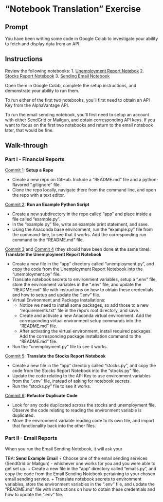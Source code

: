 

# "Notebook Translation" Exercise

## Prompt

You have been writing some code in Google Colab to investigate your ability to fetch and display data from an API.

## Instructions

Review the following notebooks:
  1. [Unemployment Report Notebok]()
  2. [Stocks Report Notebook]()
  3. [Sending Email Notebook]()

Open them in Google Colab, complete the setup instructions, and demonstrate your ability to run them.

To run either of the first two notebooks, you'll first need to obtain an API Key from the AlphaVantage API.

To run the email sending notebook, you'll first need to setup an account with either SendGrid or Mailgun, and obtain corresponding API keys. If you want to focus on the first two notebooks and return to the email notebook later, that would be fine.

## Walk-through

### Part I - Financial Reports

[Commit 1](https://github.com/s2t2/my-first-app-inclass-summer-2024/commit/a32ac642b32ca708691c977dca740cea32932a63): **Setup a Repo**

  + Create a new repo on GitHub. Include a "README.md" file and a python-flavored ".gitignore" file.
  + Clone the repo locally, navigate there from the command line, and open the repo with a text editor.

[Commit 2](https://github.com/s2t2/my-first-app-inclass-summer-2024/commit/d0e453b82bc75ec12d4efe1aa538efc99345473e): **Run an Example Python Script**

  + Create a new subdirectory in the repo called "app" and place inside a file called "example.py".
  + In the "example.py" file, write an example print statement, and save.
  + Using the Anaconda base environment, run the "example.py" file from the command-line, to see that it works. Add the corresponding run command to the "README.md" file.

[Commit 3](https://github.com/s2t2/my-first-app-inclass-summer-2024/commit/0c8f2124b81eef0563899ef94f91ceb837db4e34) and [Commit 4](https://github.com/s2t2/my-first-app-inclass-summer-2024/commit/0c8f2124b81eef0563899ef94f91ceb837db4e34) (they should have been done at the same time): **Translate the Unemployment Report Notebook**

  + Create a new file in the "app" directory called "unemployment.py", and copy the code from the Unemployment Report Notebook into the "unemployment.py" file.
  + Translate notebook secrets to environment variables, setup a ".env" file, store the environment variables in the ".env" file, and update the "README.md" file with instructions on how to obtain these credentials and how to setup and update the ".env" file.
  + Virtual Environment and Package Installations:
    + Notice we need to install some packages, so add those to a new "requirements.txt" file in the repo's root directory, and save.
    + Create and activate a new Anaconda virtual environment. Add the corresponding virtual environment setup commands into the "README.md" file.
    + After activating the virtual environment, install required packages. Add the corresponding package installation command to the "README.md" file.
  + Run the "unemployment.py" file to see it works.



[Commit 5](https://github.com/s2t2/my-first-app-inclass-summer-2024/commit/96d3273c8cb91354c231adf058d1fa5bbc384eee): **Translate the Stocks Report Notebook**

  + Create a new file in the "app" directory called "stocks.py", and copy the code from the Stocks Report Notebook into the "stocks.py" file.
  + Update the code relating to the API Key to use environment variables from the ".env" file, instead of asking for notebook secrets.
  + Run the "stocks.py" file to see it works.


[Commit 6](https://github.com/s2t2/my-first-app-inclass-summer-2024/commit/47bf91f61bfb68704efc388cae3ba3e526717c76): **Refactor Duplicate Code**

  + Look for any code duplicated across the stocks and unemployment file. Observe the code relating to reading the environment variable is duplicated.
  + Move the environment variable reading code to its own file, and import that functionality back into the other files.

### Part II - Email Reports

When you run the Email Sending Notebook, it will ask your


TBA: **Send Example Email**
  + Choose one of the email sending services (SendGrid or Mailgun) - whichever one works for you and you were able to get set up.
  + Create a new file in the "app" directory called "emails.py", and copy the code from the Email Sending Notebook pertaining to your chosen email sending service.
  + Translate notebook secrets to environment variables, store the environment variables in the ".env" file, and update the "README.md" file with instructions on how to obtain these credentials and how to update the ".env" file.
